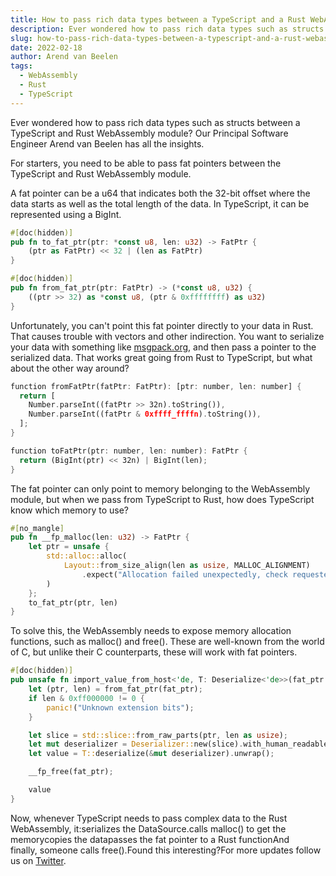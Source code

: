 ```yaml
---
title: How to pass rich data types between a TypeScript and a Rust WebAssembly module
description: Ever wondered how to pass rich data types such as structs between a TypeScript and Rust WebAssembly module?
slug: how-to-pass-rich-data-types-between-a-typescript-and-a-rust-webassembly-module
date: 2022-02-18
author: Arend van Beelen
tags:
  - WebAssembly
  - Rust
  - TypeScript
---
```


Ever wondered how to pass rich data types such as structs between a TypeScript and Rust WebAssembly module? Our Principal Software Engineer Arend van Beelen has all the insights.

For starters, you need to be able to pass fat pointers between the TypeScript and Rust WebAssembly module.

A fat pointer can be a u64 that indicates both the 32-bit offset where the data starts as well as the total length of the data. In TypeScript, it can be represented using a BigInt.

```rust
#[doc(hidden)]
pub fn to_fat_ptr(ptr: *const u8, len: u32) -> FatPtr {
    (ptr as FatPtr) << 32 | (len as FatPtr)
}

#[doc(hidden)]
pub fn from_fat_ptr(ptr: FatPtr) -> (*const u8, u32) {
    ((ptr >> 32) as *const u8, (ptr & 0xffffffff) as u32)
}
```

Unfortunately, you can't point this fat pointer directly to your data in Rust. That causes trouble with vectors and other indirection. You want to serialize your data with something like [msgpack.org](https://msgpack.org/), and then pass a pointer to the serialized data. That works great going from Rust to TypeScript, but what about the other way around?

```rust
function fromFatPtr(fatPtr: FatPtr): [ptr: number, len: number] {
  return [
    Number.parseInt((fatPtr >> 32n).toString()),
    Number.parseInt((fatPtr & 0xffff_ffffn).toString()),
  ];
}

function toFatPtr(ptr: number, len: number): FatPtr {
  return (BigInt(ptr) << 32n) | BigInt(len);
}
```
The fat pointer can only point to memory belonging to the WebAssembly module, but when we pass from TypeScript to Rust, how does TypeScript know which memory to use?

```rust
#[no_mangle]
pub fn __fp_malloc(len: u32) -> FatPtr {
    let ptr = unsafe {
        std::alloc::alloc(
            Layout::from_size_align(len as usize, MALLOC_ALIGNMENT)
                .expect("Allocation failed unexpectedly, check requested allocation size"),
        )
    };
    to_fat_ptr(ptr, len)
}
```
To solve this, the WebAssembly needs to expose memory allocation functions, such as malloc() and free(). These are well-known from the world of C, but unlike their C counterparts, these will work with fat pointers.

```rust
#[doc(hidden)]
pub unsafe fn import_value_from_host<'de, T: Deserialize<'de>>(fat_ptr: FatPtr) -> T {
    let (ptr, len) = from_fat_ptr(fat_ptr);
    if len & 0xff000000 != 0 {
        panic!("Unknown extension bits");
    }

    let slice = std::slice::from_raw_parts(ptr, len as usize);
    let mut deserializer = Deserializer::new(slice).with_human_readable();
    let value = T::deserialize(&mut deserializer).unwrap();

    __fp_free(fat_ptr);

    value
}
```
Now, whenever TypeScript needs to pass complex data to the Rust WebAssembly, it:serializes the DataSource.calls malloc() to get the memorycopies the datapasses the fat pointer to a Rust functionAnd finally, someone calls free().Found this interesting?For more updates follow us on [Twitter](https://x.com/fiberplane).